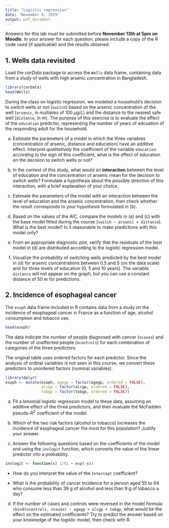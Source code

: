 ```yaml
---
title: "Logistic regression"
date: "November 6, 2019"
output: pdf_document
---
```


Answers for this lab must be submitted before **November 13th at 5pm on Moodle**. In your answer for each question, please include a copy of the R code used (if applicable) and the results obtained.


## 1. Wells data revisited

Load the *carData* package to access the `Wells` data frame, containing data from a study of wells with high arsenic concentration in Bangladesh.

```r
library(carData)
head(Wells)
```

During the class on logistic regression, we modeled a household's decision to switch wells or not (`switch`) based on the arsenic concentration of the well (`arsenic`, in multiples of 100 $\mu g/L$) and the distance to the nearest safe well (`distance`, in m). The purpose of this exercise is to evaluate the effect of the `education` predictor, representing the number of years of edcuation of the responding adult for the household.

a) Estimate the parameters of a model in which the three variables (concentration of arsenic, distance and education) have an additive effect. Interpret *qualitatively* the coefficient of the variable `education`: according to the sign of this coefficient, what is the effect of education on the decision to switch wells or not?

b) In the context of this study, what would an **interaction** between the level of education and the concentration of arsenic mean for the decision to switch wells? Formulate a hypothesis about the possible direction of this interaction, with a brief explanation of your choice.

c) Estimate the parameters of the model with an interaction between the level of education and the arsenic concentration, then check whether the result corresponds to your hypothesis formulated in (b).

d) Based on the values of the AIC, compare the models in (a) and (c) with the base model fitted during the course (`switch ~ arsenic + distance`). What is the best model? Is it reasonable to make predictions with this model only?

e) From an appropriate diagnostic plot, verify that the residuals of the best model in (d) are distributed according to the logistic regression model.

f) Visualize the probability of switching wells predicted by the best model in (d) for arsenic concentrations between 0.5 and 5 (on the data scale) and for three levels of education (0, 5 and 10 years). The variable `distance` will not appear on the graph, but you can use a constant distance of 50 m for predictions.


## 2. Incidence of esophageal cancer

The `esoph` data frame included in R contains data from a study on the incidence of esophageal cancer in France as a function of age, alcohol consumption and tobacco use.

```r
head(esoph)
```

The data indicate the number of people diagnosed with cancer (`ncases`) and the number of unaffected people (`ncontrols`) for each combination of categories of the three predictors.

The original table uses ordered factors for each predictor. Since the analysis of ordinal variables is not seen in this course, we convert these predictors to unordered factors (nominal variables).

```r
library(dplyr)
esoph <- mutate(esoph, agegp = factor(agegp, ordered = FALSE),
                alcgp = factor(alcgp, ordered = FALSE),
                tobgp = factor(tobgp, ordered = FALSE))
```

a) Fit a binomial logistic regression model to these data, assuming an additive effect of the three predictors, and then evaluate the McFadden pseudo-$R^2$ coefficient of the model.

b) Which of the two risk factors (alcohol or tobacco) increases the incidence of esophageal cancer the most for this population? Justify your answer.

c) Answer the following questions based on the coefficients of the model and using the `invlogit` function, which converts the value of the linear predictor into a probability.

```r
invlogit <- function(x) 1/(1 + exp(-x))
```

   - How do you interpret the value of the `Intercept` coefficient?

   - What is the probability of cancer incidence for a person aged 55 to 64 who consume less than 39 g of alcohol and less than 9 g of tobacco a day?

d) If the number of cases and controls were reversed in the model formula: `cbind(ncontrols, ncases) ~ agegp + alcgp + tobgp`, what would be the effect on the estimated coefficients? Try to predict the answer based on your knowledge of the logistic model, then check with R.

